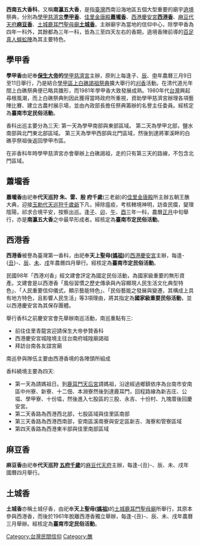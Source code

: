 {{unreferenced|time=2014-06-12T01:47:50+00:00}}
'''西南五大香科'''，又稱'''南瀛五大香'''，是指[[臺灣|臺灣]]西南沿海地區五個大型重要的廟宇[[遶境|遶境]]祭典，分別為[[學甲慈濟宮|學甲慈濟宮]]'''[[學甲香|學甲香]]'''、[[佳里金唐殿|佳里金唐殿]]'''[[蕭壠香|蕭壠香]]'''、[[西港慶安宮|西港慶安宮]]'''[[西港香|西港香]]'''、[[麻豆代天府|麻豆代天府]]'''[[麻豆香|麻豆香]]'''、[[正統鹿耳門聖母廟|土城鹿耳門聖母廟]]'''[[土城香|土城香]]'''。主辦廟宇為當地的信仰中心，除學甲香為四年一科外，其餘都為三年一科，皆為三至四天左右的香期，遶境香陣前導的[[蜈蚣陣|百足真人蜈蚣陣]]為其主要特色。

==學甲香==
{{main|學甲香}}
'''學甲香'''由祀奉'''[[保生大帝|保生大帝]]的'''[[學甲慈濟宮|學甲慈濟宮]]主辦，原則上每逢子、[[辰|辰]]、[[申|申]]年農曆三月9日至11日舉行，乃是結合[[學甲區|學甲區]][[上白礁謁祖祭典|上白礁謁祖祭典]]擴大舉行的[[刈香|刈香]]活動。在清代道光年間上白礁祭典便已略具雛形，而1981年學甲香大致發展成熟。1980年代[[台灣|台灣]]興起尋根風潮，而上白礁祭典則因此獲得當時政府所重視，資助學甲慈濟宮辦理各項藝陣比賽、建立古農村展示場，並由內政部長擔任祭典籌辦的名譽主任委員。經核定為'''臺南市定民俗活動'''。

香科出巡主要分為三天:
第一天為學甲南部與東部區域。
第二天為學甲北部，鹽水南部與北門東北部區域。
第三天為學甲西部與北門區域，然後到達將軍溪畔的白礁亭祭祖後返回學甲市區。

在非香科年時學甲慈濟宮亦會舉辦上白礁謁祖，走的只有第三天的路線，不包含北門區域。

==蕭壠香==
{{main|蕭壠香}}
'''蕭壠香'''由祀奉'''代天巡狩 朱、雷、殷 府千歲'''(三老爺)的[[佳里金唐殿|佳里金唐殿]]所主辦五朝王醮大典，迎接[[十二瘟王|玉勅代天巡狩千歲爺]]下凡，掃除瘟疫，考核轄境神明，訪查民瘼，夑理陰陽，祁求合境平安，按察出巡。逢[[地支|子]]、[[地支|卯]]、[[地支|午]]、[[地支|酉]]三年一科，農曆[[正月|正月]]中旬舉行，亦是'''南瀛五大香'''之中最早形成者。經核定為'''臺南市定民俗活動'''。

==西港香==
{{main|西港香}}
'''西港香'''被譽為臺灣第一香科，由祀奉'''天上聖母([[媽祖|媽祖]])'''的[[西港慶安宮|西港慶安宮]]主辦，每逢-{[[丑_(地支)|丑]]}-、[[辰|辰]]、[[未|未]]、[[戌|戌]]年農曆四月舉行。經核定為'''臺南市定民俗活動'''。

民國98年「西港刈香」經文建會評定為國定民俗活動，為國家級重要的無形資產。文建會是以西港香「風俗習慣之歷史傳承與內容顯現人民生活文化典型特色」、「人民重要信仰儀式，顯示藝能特色」、「民俗藝能之發展與變遷，其構成上具有地方特色，且影響人民生活」等3項理由，將其指定為'''國家級重要民俗活動'''，並以西港慶安宮為其保存團體。

舉行香科之前慶安宮會先舉辦南巡活動，南巡重點有三:
*前往佳里青龍宮迎請保生大帝參贊香科
*西港慶安宮城隍境主往台南府城隍廟謁祖
*拜訪台南各友誼宮廟

南巡參與隊伍主要由西港香境的各陣頭所組成

香科繞境主要為四天:
*第一天為請媽祖日。到[[鹿耳門天后宮|鹿耳門天后宮]]請媽祖，沿途經過鄉鎮依序為台南市安南區中州寮、新寮、十二佃、本淵寮然後到達鹿耳門，回程路線為新吉庄、公塭、學甲寮、十份塭，然後進入七股區的三股、永吉、十份村、九塊厝後回慶安宮。
*第二天香路為西港西北部，七股區域與佳里區南部
*第三天香路為西港西南部，安南區溪南寮與安定區新吉、海寮和管寮區域
*第四天香路為西港東半部與佳里南部區域

==麻豆香==
{{main|麻豆香}}
'''麻豆香'''由祀奉'''代天巡狩 [[五府千歲|五府千歲]]'''的[[麻豆代天府|麻豆代天府]]主辦，每逢-{丑}-、辰、未、戌年國曆四月舉行。

==土城香==
{{main|土城香}}
'''土城香'''亦稱土城仔香，由祀奉'''天上聖母([[媽祖|媽祖]])'''的[[正統鹿耳門聖母廟|土城鹿耳門聖母廟]]所舉行，其原本參與西港香，而後於1961年脫離西港香獨立舉辦，每逢-{丑}-、辰、未、戌年農曆三月舉辦。經核定為'''臺南市定民俗活動'''。

{{南瀛七大香}}

[[Category:台灣民間信仰|Category:台灣民間信仰]]
[[Category:醮|Category:醮]]